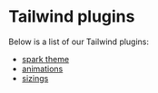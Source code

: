 
<Meta title="utils/Tailwind plugins" />

# Tailwind plugins

Below is a list of our Tailwind plugins:

- [spark theme](?path=/docs/utils-tailwind-plugins-spark-theme--docs)
- [animations](?path=/docs/utils-tailwind-plugins-animations--docs)
- [sizings](?path=/docs/utils-tailwind-plugins-sizings--docs)
